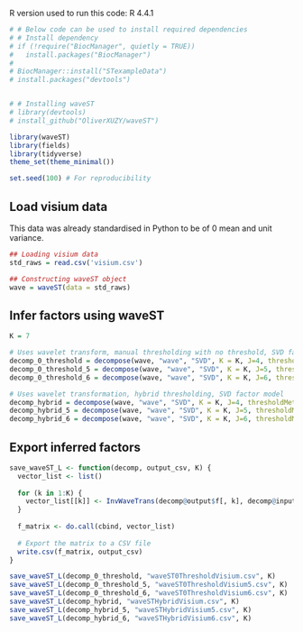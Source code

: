 R version used to run this code: R 4.4.1


```r
# # Below code can be used to install required dependencies
# # Install dependency
# if (!require("BiocManager", quietly = TRUE))
#   install.packages("BiocManager")
# 
# BiocManager::install("STexampleData")
# install.packages("devtools")


# # Installing waveST
# library(devtools)
# install_github("OliverXUZY/waveST")
```

```r
library(waveST)
library(fields)
library(tidyverse)
theme_set(theme_minimal())
```

```r
set.seed(100) # For reproducibility
```

## Load visium data

This data was already standardised in Python to be of 0 mean and unit variance.

```r
## Loading visium data
std_raws = read.csv('visium.csv')

## Constructing waveST object
wave = waveST(data = std_raws)
```

## Infer factors using waveST

```r
K = 7
```


```r
# Uses wavelet transform, manual thresholding with no threshold, SVD factor model
decomp_0_threshold = decompose(wave, "wave", "SVD", K = K, J=4, thresholdMethod="manual", tau=0)
decomp_0_threshold_5 = decompose(wave, "wave", "SVD", K = K, J=5, thresholdMethod="manual", tau=0)
decomp_0_threshold_6 = decompose(wave, "wave", "SVD", K = K, J=6, thresholdMethod="manual", tau=0)
```

```r
# Uses wavelet transformation, hybrid thresholding, SVD factor model
decomp_hybrid = decompose(wave, "wave", "SVD", K = K, J=4, thresholdMethod="hybrid")
decomp_hybrid_5 = decompose(wave, "wave", "SVD", K = K, J=5, thresholdMethod="hybrid")
decomp_hybrid_6 = decompose(wave, "wave", "SVD", K = K, J=6, thresholdMethod="hybrid")
```

## Export inferred factors

```r
save_waveST_L <- function(decomp, output_csv, K) {
  vector_list <- list()
  
  for (k in 1:K) {
    vector_list[[k]] <- InvWaveTrans(decomp@output$f[, k], decomp@input %>% as.matrix()) %>% as.vector()
  }
  
  f_matrix <- do.call(cbind, vector_list)
  
  # Export the matrix to a CSV file
  write.csv(f_matrix, output_csv)
}
```


```r
save_waveST_L(decomp_0_threshold, "waveST0ThresholdVisium.csv", K)
save_waveST_L(decomp_0_threshold_5, "waveST0ThresholdVisium5.csv", K)
save_waveST_L(decomp_0_threshold_6, "waveST0ThresholdVisium6.csv", K)
save_waveST_L(decomp_hybrid, "waveSTHybridVisium.csv", K)
save_waveST_L(decomp_hybrid_5, "waveSTHybridVisium5.csv", K)
save_waveST_L(decomp_hybrid_6, "waveSTHybridVisium6.csv", K)
```
